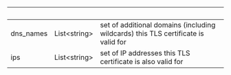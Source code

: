 | &nbsp; | &nbsp; | &nbsp; |
|---|---|---|
| dns_names | List&lt;string&gt; | set of additional domains (including wildcards) this TLS certificate is valid for |
| ips | List&lt;string&gt; | set of IP addresses this TLS certificate is also valid for |